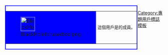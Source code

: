 <div style="float:left; border:2px solid blue; margin:1px;">
{|cellspacing="0" style="width:240px; color:#fff; background:RoyalBlue;"
|style="width:45px; height:45px; background:blue;"|[[File:BlackHoleforuserbox.png|45px]]
|style="font-size:10pt; padding:4pt; line-height:1.25em; text-align:center;"|這個用戶是'''[[WikiProject:物理学|{{white|物理專題}}]]'''的成員。
|}</div><includeonly>[[Category:物理專題成員|{{PAGENAME}}]]</includeonly><noinclude>[[Category:專題用戶標誌模板]]</noinclude>